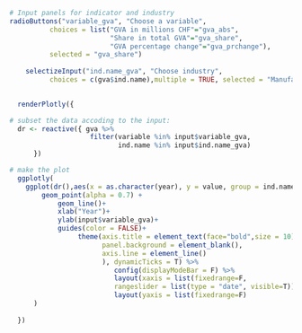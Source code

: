 
```r


# Input panels for indicator and industry
radioButtons("variable_gva", "Choose a variable",
          choices = list("GVA in millions CHF"="gva_abs", 
                         "Share in total GVA"="gva_share",
                         "GVA percentage change"="gva_prchange"),
          selected = "gva_share")
          
    selectizeInput("ind.name_gva", "Choose industry",
          choices = c(gva$ind.name),multiple = TRUE, selected = "Manufacture of basic pharmaceutical products and pharmaceutical preparations")
    

  renderPlotly({

# subset the data accoding to the input:
  dr <- reactive({ gva %>%
                    filter(variable %in% input$variable_gva,
                           ind.name %in% input$ind.name_gva)
      }) 

# make the plot
  ggplotly(  
    ggplot(dr(),aes(x = as.character(year), y = value, group = ind.name, colour = ind.name)) +
        geom_point(alpha = 0.7) +  
            geom_line()+
            xlab("Year")+
            ylab(input$variable_gva)+
            guides(color = FALSE)+
                 theme(axis.title = element_text(face="bold",size = 10),
                       panel.background = element_blank(),
                       axis.line = element_line()
                       ), dynamicTicks = T) %>%
                          config(displayModeBar = F) %>%
                          layout(xaxis = list(fixedrange=F, 
                          rangeslider = list(type = "date", visible=T))) %>%
                          layout(yaxis = list(fixedrange=F)
      )
    
  })

```
